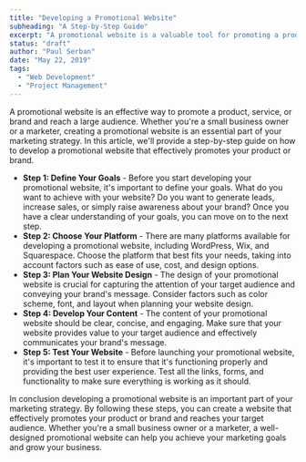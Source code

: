 ```yaml
---
title: "Developing a Promotional Website"
subheading: "A Step-by-Step Guide"
excerpt: "A promotional website is a valuable tool for promoting a product, service, or brand. The process of developing a promotional website involves defining your goals, choosing a platform, planning your design, developing content, and testing your website. By following these steps, you can create a promotional website that effectively communicates your brand's message and reaches your target audience."
status: "draft"
author: "Paul Serban"
date: "May 22, 2019"
tags:
  - "Web Development"
  - "Project Management"
---
```


A promotional website is an effective way to promote a product, service, or brand and reach a large audience. Whether you're a small business owner or a marketer, creating a promotional website is an essential part of your marketing strategy. In this article, we'll provide a step-by-step guide on how to develop a promotional website that effectively promotes your product or brand.

- **Step 1: Define Your Goals** -
  Before you start developing your promotional website, it's important to define your goals. What do you want to achieve with your website? Do you want to generate leads, increase sales, or simply raise awareness about your brand? Once you have a clear understanding of your goals, you can move on to the next step.
- **Step 2: Choose Your Platform** -
  There are many platforms available for developing a promotional website, including WordPress, Wix, and Squarespace. Choose the platform that best fits your needs, taking into account factors such as ease of use, cost, and design options.
- **Step 3: Plan Your Website Design** -
  The design of your promotional website is crucial for capturing the attention of your target audience and conveying your brand's message. Consider factors such as color scheme, font, and layout when planning your website design.
- **Step 4: Develop Your Content** -
  The content of your promotional website should be clear, concise, and engaging. Make sure that your website provides value to your target audience and effectively communicates your brand's message.
- **Step 5: Test Your Website** -
  Before launching your promotional website, it's important to test it to ensure that it's functioning properly and providing the best user experience. Test all the links, forms, and functionality to make sure everything is working as it should.

In conclusion developing a promotional website is an important part of your marketing strategy. By following these steps, you can create a website that effectively promotes your product or brand and reaches your target audience. Whether you're a small business owner or a marketer, a well-designed promotional website can help you achieve your marketing goals and grow your business.
